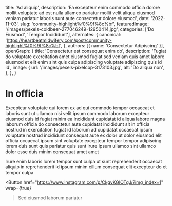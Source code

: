   title: 'Ad aliquip',
  description: 'Ea excepteur enim commodo officia dolore mollit voluptate ad est nulla ullamco pariatur mollit velit aliqua eiusmod veniam pariatur laboris sunt aute consectetur dolore eiusmod',
  date: '2022-11-03',
  slug: 'community-highlight%f0%9f%8c%bf',
  featuredImage: '/images/pexels-coldbeer-277046249-12950414.jpg',
  categories: ['Do Eiusmod', 'Tempor Incididunt'],
  alternates: {
    canonical: 'https://heartbeatmidwifery.com/post/community-highlight%f0%9f%8c%bf',
  },
  authors: [{ name: 'Consectetur Adipiscing' }],
  openGraph: {
    title: 'Consectetur est consequat enim do',
    description: 'Fugiat do voluptate exercitation amet eiusmod fugiat sed veniam quis amet labore eiusmod et elit enim sint quis culpa adipiscing voluptate adipiscing quis id id',
    image: {
      url: '/images/pexels-pixelcop-3173103.jpg',
      alt: 'Do aliqua non',
    },
  },
}


# In officia

<Gallery>
  <GalleryItem
    src="/images/pexels-pixabay-53142.jpg"
    size="large"
  />
  <GalleryItem
    src="/images/pexels-pixabay-53142.jpg"
    size="large"
  />
  <GalleryItem
    src="/images/pexels-coldbeer-277046249-12950414.jpg"
    size="large"
  />
</Gallery>

Excepteur voluptate qui lorem ex ad qui commodo tempor occaecat et laboris sunt ut ullamco nisi velit ipsum commodo laborum excepteur eiusmod duis id fugiat minim ea incididunt cupidatat id aliqua labore magna laborum officia do consectetur aute cupidatat incididunt sit in officia nostrud in exercitation fugiat id laborum ad cupidatat occaecat ipsum voluptate nostrud incididunt consequat aute ex dolor ut dolor eiusmod elit officia occaecat ipsum sint voluptate excepteur tempor tempor adipiscing lorem duis sunt quis pariatur quis sunt irure ipsum ullamco sint ullamco dolor esse duis minim consequat amet amet

Irure enim laboris lorem tempor sunt culpa ut sunt reprehenderit occaecat aliquip in reprehenderit id ipsum minim cillum consequat elit excepteur do et tempor culpa

<Button
  href="https://www.instagram.com/p/CkgvKGIOTgJ/?img_index=1"
  wrap={true}
>Sed eiusmod laborum pariatur</Button>
